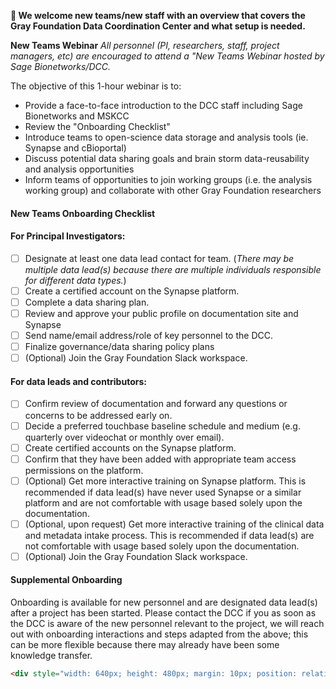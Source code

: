 **👋 We welcome new teams/new staff with an overview that covers the Gray Foundation Data Coordination Center and what setup is needed.** 
   
 **New Teams Webinar**
   _All personnel (PI, researchers, staff, project managers, etc) are encouraged to attend a "New Teams Webinar hosted by Sage Bionetworks/DCC._

   The objective of this 1-hour webinar is to: 
- Provide a face-to-face introduction to the DCC staff including Sage Bionetworks and MSKCC
- Review the "Onboarding Checklist"
- Introduce teams to open-science data storage and analysis tools (ie. Synapse and cBioportal)
- Discuss potential data sharing goals and brain storm data-reusability and analysis opportunities
- Inform teams of opportunities to join working groups (i.e. the analysis working group) and collaborate with other Gray Foundation researchers

#### New Teams Onboarding Checklist 
   
#### For Principal Investigators: 
- [ ] Designate at least one data lead contact for team. (_There may be multiple data lead(s) because there are multiple individuals responsible for different data types._)
- [ ] Create a certified account on the Synapse platform.
- [ ] Complete a data sharing plan.
- [ ] Review and approve your public profile on documentation site and Synapse
- [ ] Send name/email address/role of key personnel to the DCC.
- [ ] Finalize governance/data sharing policy plans
- [ ] (Optional) Join the Gray Foundation Slack workspace.

#### For data leads and contributors:
- [ ] Confirm review of documentation and forward any questions or concerns to be addressed early on. 
- [ ] Decide a preferred touchbase baseline schedule and medium (e.g. quarterly over videochat or monthly over email).
- [ ] Create certified accounts on the Synapse platform.
- [ ] Confirm that they have been added with appropriate team access permissions on the platform.
- [ ] (Optional) Get more interactive training on Synapse platform. This is recommended if data lead(s) have never used Synapse or a similar platform and are not comfortable with usage based solely upon the documentation.  
- [ ] (Optional, upon request) Get more interactive training of the clinical data and metadata intake process. This is recommended if data lead(s) are not comfortable with usage based solely upon the documentation.  
- [ ] (Optional) Join the Gray Foundation Slack workspace.

#### Supplemental Onboarding

Onboarding is available for new personnel and are designated data lead(s) after a project has been started. 
Please contact the DCC if you as soon as the DCC is aware of the new personnel relevant to the project, we will reach out with onboarding interactions and steps adapted from the above; this can be more flexible because there may already have been some knowledge transfer. 

```html
<div style="width: 640px; height: 480px; margin: 10px; position: relative;"><iframe allowfullscreen frameborder="0" style="width:640px; height:480px" src="https://lucid.app/documents/embedded/50fff770-f0d1-45b9-8b08-c12ec5b24713" id="5GNQe7Bc1KYA"></iframe></div>
```

